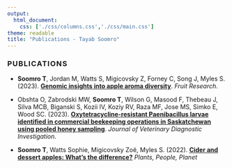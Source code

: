 ```yaml
---
output:
  html_document:
    css: ['./css/columns.css','./css/main.css']
theme: readable
title: "Publications - Tayab Soomro"
---
```


<style>
h3 {
letter-spacing: 0.09em;
line-spacing: 1px;
}
</style>

<div class="vspacer-50"></div>

<h3>PUBLICATIONS</h3>

<div class="vspacer-20"></div>

- **Soomro T**, Jordan M, Watts S, Migicovsky Z, Forney C, Song J, Myles S. (2023). [**Genomic insights into apple aroma diversity**](https://www.maxapress.com/article/doi/10.48130/FruRes-2023-0027). *Fruit Research*.

- Obshta O, Zabrodski MW, **Soomro T**, Wilson G, Masood F, Thebeau J, Silva MCB, Biganski S, Kozii IV, Koziy RV, Raza MF, Jose MS, Simko E, Wood SC. (2023). [**Oxytetracycline-resistant Paenibacillus larvae identified in commercial beekeeping operations in Saskatchewan using pooled honey sampling**](https://journals.sagepub.com/doi/10.1177/10406387231200178). *Journal of Veterinary Diagnostic Investigation*.

- **Soomro T**, Watts Sophie, Migicovsky Zoë, Myles S. (2022). [**Cider and dessert apples: What's the difference?**](https://nph.onlinelibrary.wiley.com/doi/full/10.1002/ppp3.10284) *Plants, People, Planet*






